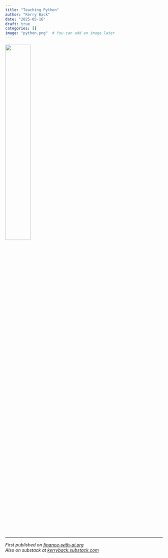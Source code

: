 ```yaml
---
title: "Teaching Python"
author: "Kerry Back"
date: "2025-05-16"
draft: true
categories: []
image: "python.png"  # You can add an image later
---
```


![](python.png){width=40% fig-align="center"}

---

*First published on [finance-with-ai.org](https://finance-with-ai.org)* <br>
*Also on substack at [kerryback.substack.com](https://kerryback.substack.com)*
